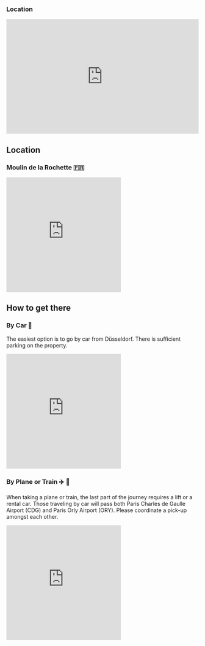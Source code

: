 ::: {.content-visible when-profile="deutsch"}

### Location

::: {.content-block}
```{=html}
<iframe
  width="100%"
  height="300"
  frameborder="0" style="border:0"
  referrerpolicy="no-referrer-when-downgrade"
  src="https://www.google.com/maps/embed/v1/place?q=Aulnay-la-Rivière,+France&key=AIzaSyBFw0Qbyq9zTFTd-tUY6dZWTgaQzuU17R8"
  allowfullscreen>
</iframe>
```
:::

:::

::: {.content-visible when-profile="english"}

## Location

### Moulin de la Rochette 🇫🇷

::: {.content-block}
```{=html}
<iframe
  width="300"
  height="300"
  frameborder="0" style="border:0"
  referrerpolicy="no-referrer-when-downgrade"
  src="https://www.google.com/maps/embed/v1/place?q=Aulnay-la-Rivière,+France&key=AIzaSyBFw0Qbyq9zTFTd-tUY6dZWTgaQzuU17R8"
  allowfullscreen>
</iframe>
```
:::

## How to get there

### By Car 🚗
The easiest option is to go by car from Düsseldorf. There is sufficient parking on the property.

::: {.content-block}
```{=html}
<iframe
  width="300"
  height="300"
  frameborder="0" style="border:0"
  referrerpolicy="no-referrer-when-downgrade"
  src="https://www.google.com/maps/embed/v1/directions?origin=Frida,+Bilker+Allee,+Düsseldorf-District+3,+Germany&destination=Aulnay-la-Rivière,+France&key=AIzaSyBFw0Qbyq9zTFTd-tUY6dZWTgaQzuU17R8"
  allowfullscreen>
</iframe>
```
:::

### By Plane or Train ✈️ 🚄

When taking a plane or train, the last part of the journey requires a lift or a rental car. Those traveling by car will pass both Paris Charles de Gaulle Airport (CDG) and Paris Orly Airport (ORY). Please coordinate a pick-up amongst each other.

::: {.content-block}
```{=html}
<iframe
  width="300"
  height="300"
  frameborder="0" style="border:0"
  referrerpolicy="no-referrer-when-downgrade"
  src="https://www.google.com/maps/embed/v1/search?q=airport+near+Paris,+France&key=AIzaSyBFw0Qbyq9zTFTd-tUY6dZWTgaQzuU17R8"
  allowfullscreen>
</iframe>
```
:::

:::
